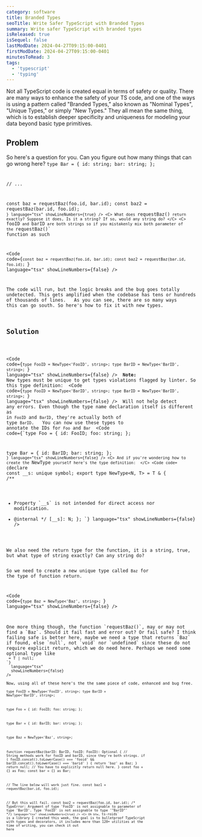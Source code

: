 ```yaml
---
category: software
title: Branded Types
seoTitle: Write Safer TypeScript with Branded Types
summary: Write safer TypeScript with branded types
isReleased: true
isSequel: false
lastModDate: 2024-04-27T09:15:00-0401
firstModDate: 2024-04-27T09:15:00-0401
minutesToRead: 3
tags:
  - 'typescript'
  - 'typing'
---
```


<C>
Not all TypeScript code is created equal in terms of safety or quality. There are many ways to enhance the safety of your TS code, and one of the ways is using a pattern called "Branded Types," also known as "Nominal Types", "Unique Types," or simply "New Types." They all mean the same thing, which is to establish deeper specificity and uniqueness for modeling your data beyond basic type primitives.
</C>
<H2>Problem</H2>
<C>
So here's a question for you. Can you figure out how many things that can go wrong here?
</C>
<Code
  code={`function requestBaz(barID: string, fooID: string) {
  if (
    fooID.concat().toLowerCase() === 'fooid' &&
    barID.concat().toLowerCase() === 'barid'
  ) {
    return 'baz';
  }
}
type Foo = {
  id: string;
  foo: string;
};

type Bar = {
  id: string;
  bar: string;
};

// ...

const baz = requestBaz(foo.id, bar.id);
const baz2 = requestBaz(bar.id, foo.id);
`}
  language="tsx"
  showLineNumbers={true}
/>
<C>
What does `requestBaz()` return exactly? Suppose it does, Is it a string? If so, would any string do?
 </C>
 <C>
`fooID` and `barID` are both strings so if you mistakenly mix both parameter of the `requestBaz()` function as such 

<Code
  code={`const baz = requestBaz(foo.id, bar.id);
const baz2 = requestBaz(bar.id, foo.id);
`}
  language="tsx"
  showLineNumbers={false}
/>

The code will run, but the logic breaks and the bug goes totally undetected.
This gets amplified when the codebase has tens or hundreds of thousands of lines.
 </C>
  <C>
As you can see, there are so many ways this can go south. So here's how to fix it with new types.
</C>
<H2>Solution</H2>

<Code
  code={`type FooID = NewType<'FooID', string>;
type BarID = NewType<'BarID', string>;
`}
  language="tsx"
  showLineNumbers={false}
/>
<C>
**Note:** New types must be unique to get types violations flagged by linter. So this type definition: 
</C>
<Code
  code={`type FooID = NewType<'BarID', string>;
type BarID = NewType<'BarID', string>;
`}
  language="tsx"
  showLineNumbers={false}
/>
<C>
 Will not help detect any errors. Even though the type name declaration itself is different as in `FooID` and `BarID`, they're actually both of type `BarID`.
 </C>
 <C>
You can now use these types to annotate the IDs for `Foo` and `Bar`
 </C>
<Code
  code={`type Foo = {
  id: FooID;
  foo: string;
};

type Bar = {
  id: BarID;
  bar: string;
};
`}
  language="tsx"
  showLineNumbers={false}
/>
  <C>
And if you're wondering how to create the `NewType` yourself here's the type definition: 
 </C>
<Code
  code={`declare const __s: unique symbol;
export type NewType<N, T> = T & {
  /**
   * Property \`__s\` is not intended for direct access nor modification.
   * @internal
   */ [__s]: N;
};
`}
  language="tsx"
  showLineNumbers={false}
/>
   <C>
We also need the return type for the function, it is a string, true, but what type of string exactly? Can any string do?

So we need to create a new unique type called `Baz` for the type of function return.
 </C>

<Code
  code={`type Baz = NewType<'Baz', string>;
`}
  language="tsx"
  showLineNumbers={false}
/>

<C>
One more thing though, the function `requestBaz()`, may or may not find a `Baz`. Should it fail fast and error out? Or fail safe? I think failing safe is better here, maybe we need a type that returns `Baz` if found, else `null`, not `void` nor `undefined` since these do not require explicit return, which we do need here. Perhaps we need some optional type like
</C><Code
  code={`type Optional<T> = T | null;
`}
  language="tsx"
  showLineNumbers={false}
/>
<C>
Now, using all of these here's the the same piece of code, enhanced and bug free.
</C>
<Code
  code={`import type { NewType, Optional } from 'ts-roids' 

type FooID = NewType<'FooID', string>;
type BarID = NewType<'BarID', string>;

type Foo = {
  id: FooID;
  foo: string;
};

type Bar = {
  id: BarID;
  bar: string;
};

type Baz = NewType<'Baz', string>;

function requestBaz(barID: BarID, fooID: FooID): Optional<Baz> {
  // String methods work for fooID and barID, since they're both strings.
  if (
    fooID.concat().toLowerCase() === 'fooid' &&
    barID.concat().toLowerCase() === 'barid'
  ) {
    return 'baz' as Baz; 
  }
    return null; // You have to explicitly return null here.
}
const foo = {} as Foo;
const bar = {} as Bar;

// The line below will work just fine.
const baz1 = requestBaz(bar.id, foo.id); 


// But this will fail.
const baz2 = requestBaz(foo.id, bar.id); 
/* TypeError: 
    Argument of type 'FooID' is not assignable to parameter of type 'BarID'.
    Type 'FooID' is not assignable to type '"BarID"' 
  */`}
  language="tsx"
  showLineNumbers={true}
/>
<C>
Oh btw, `ts-roids` is a library I created this week, the goal is to bulletproof TypeScript with types and decorators, it includes more than 120+ utilities at the time of writing, you can check it out <L href="https://github.com/ashgw/ts-roids">here</L>
</C>